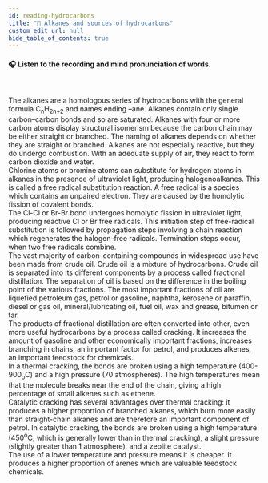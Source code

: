```yaml
---
id: reading-hydrocarbons
title: "📝 Alkanes and sources of hydrocarbons"
custom_edit_url: null
hide_table_of_contents: true
---
```




#### 🎧️ Listen to the recording and mind pronunciation of words.

<ReactPlayer
  url="/media/509.52a7d155.mp3"
  width="100ww"
  height="40px"
  controls={true}
/>

<br />

The alkanes are a homologous series of hydrocarbons with the general formula C<sub>n</sub>H<sub>2n+2</sub> and names ending –ane. Alkanes contain only single carbon–carbon bonds and so are saturated. Alkanes with four or more carbon atoms display structural isomerism because the carbon chain may be either straight or branched. The naming of alkanes depends on whether they are straight or branched. Alkanes are not especially reactive, but they do undergo combustion. With an adequate supply of air, they react to form carbon dioxide and water.  
Chlorine atoms or bromine atoms can substitute for hydrogen atoms in alkanes in the presence of ultraviolet light, producing halogenoalkanes. This is called a free radical substitution reaction. A free radical is a species which contains an unpaired electron. They are caused by the homolytic fission of covalent bonds.   
The Cl-Cl or Br-Br bond undergoes homolytic fission in ultraviolet light, producing reactive Cl or Br free radicals. This initiation step of free-radical substitution is followed by propagation steps involving a chain reaction which regenerates the halogen-free radicals. Termination steps occur, when two free radicals combine.  
The vast majority of carbon-containing compounds in widespread use have been made from crude oil. Crude oil is a mixture of hydrocarbons. Crude oil is separated into its different components by a process called fractional distillation. The separation of oil is based on the difference in the boiling point of the various fractions. The most important fractions of oil are liquefied petroleum gas, petrol or gasoline, naphtha, kerosene or paraffin, diesel or gas oil, mineral/lubricating oil, fuel oil, wax and grease, bitumen or tar.  
The products of fractional distillation are often converted into other, even more useful hydrocarbons by a process called cracking. It  increases  the  amount  of  gasoline  and  other  economically important fractions, increases branching in chains, an important factor for petrol, and produces alkenes, an important feedstock for chemicals.  
In a thermal cracking, the bonds are broken using a high temperature (400-900<sub>o</sub>C)  and  a  high  pressure  (70  atmospheres).  The  high temperatures mean that the molecule breaks near the end of the chain, giving a high percentage of small alkenes such as ethene.   
Catalytic cracking has several advantages over thermal cracking: it produces a higher proportion of branched alkanes, which burn more easily than straight-chain alkanes and are therefore an important component of petrol. In catalytic cracking, the bonds are broken using a high temperature (450<sup>o</sup>C, which is generally lower than in thermal cracking), a slight pressure (slightly greater than 1 atmosphere), and a zeolite catalyst.   
The use of a lower temperature and pressure means it is cheaper. It produces a higher proportion of arenes which are valuable feedstock chemicals.  
<Frame src="https://learningapps.org/watch?v=p4qp2fz5j21" height="480px" />
